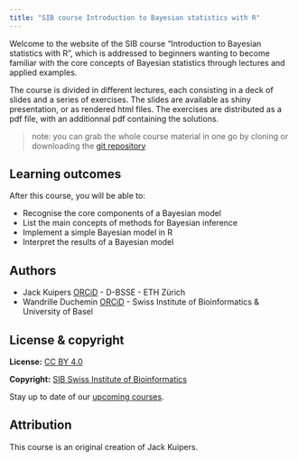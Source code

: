 ```yaml
---
title: "SIB course Introduction to Bayesian statistics with R"
---
```


Welcome to the website of the SIB course "Introduction to Bayesian statistics with R", which is addressed to beginners wanting to become familiar with the core concepts of Bayesian statistics through lectures and applied examples.

The course is divided in different lectures, each consisting in a deck of slides and a series of exercises.
The slides are available as shiny presentation, or as rendered html files.
The exercises are distributed as a pdf file, with an additionnal pdf containing the solutions.


> note: you can grab the whole course material in one go by cloning or downloading the [git repository](https://github.com/sib-swiss/intro-bayesian-statistics-training)


## Learning outcomes

After this course, you will be able to:

 * Recognise the core components of a Bayesian model
 * List the main concepts of methods for Bayesian inference
 * Implement a simple Bayesian model in R
 * Interpret the results of a Bayesian model

## Authors

- Jack Kuipers [ORCiD](https://orcid.org/0000-0001-5357-2705) - D-BSSE - ETH Zürich 
- Wandrille Duchemin [ORCiD](https://orcid.org/0000-0001-8854-7235) -  Swiss Institute of Bioinformatics & University of Basel

## License & copyright

**License:** [CC BY 4.0](https://github.com/sib-swiss/intro-bayesian-statistics-training/blob/main/LICENSE.md)

**Copyright:** [SIB Swiss Institute of Bioinformatics](https://www.sib.swiss/)

Stay up to date of our [upcoming courses](https://www.sib.swiss/training/upcoming-training-courses).

## Attribution

This course is an original creation of Jack Kuipers.

